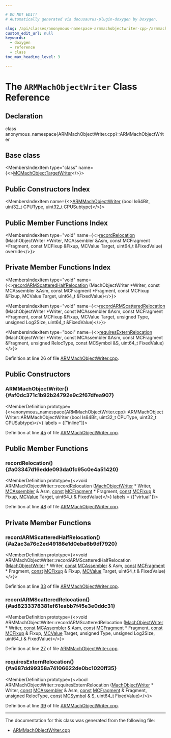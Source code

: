 ```yaml
---

# DO NOT EDIT!
# Automatically generated via docusaurus-plugin-doxygen by Doxygen.

slug: /api/classes/anonymous-namespace-armmachobjectwriter-cpp-/armmachobjectwriter
custom_edit_url: null
keywords:
  - doxygen
  - reference
  - class
toc_max_heading_level: 3

---
```





# The `ARMMachObjectWriter` Class Reference

<DoxygenPage pluginConfig={pluginConfig}>



## Declaration

<CodeBlock>class anonymous_namespace{ARMMachObjectWriter.cpp}::ARMMachObjectWriter</CodeBlock>

## Base class

<MembersIndex>

<MembersIndexItem
  type="class"
  name={<><a href="/docs/api/classes/llvm/mcmachobjecttargetwriter">MCMachObjectTargetWriter</a></>}>
</MembersIndexItem>

</MembersIndex>

## Public Constructors Index

<MembersIndex>

<MembersIndexItem
  name={<><a href="#af0dc371c1b92b24792e9c2f67dfea907">ARMMachObjectWriter</a> (bool Is64Bit, uint32&#95;t CPUType, uint32&#95;t CPUSubtype)</>}>
</MembersIndexItem>

</MembersIndex>

## Public Member Functions Index

<MembersIndex>

<MembersIndexItem
  type="void"
  name={<><a href="#a03347d16edde093da0fc95c0e4a51420">recordRelocation</a> (MachObjectWriter &#42;Writer, MCAssembler &amp;Asm, const MCFragment &#42;Fragment, const MCFixup &amp;Fixup, MCValue Target, uint64&#95;t &amp;FixedValue) override</>}>
</MembersIndexItem>

</MembersIndex>

## Private Member Functions Index

<MembersIndex>

<MembersIndexItem
  type="void"
  name={<><a href="#a2ac3a76c2ed49186e1d0eba6b9df7920">recordARMScatteredHalfRelocation</a> (MachObjectWriter &#42;Writer, const MCAssembler &amp;Asm, const MCFragment &#42;Fragment, const MCFixup &amp;Fixup, MCValue Target, uint64&#95;t &amp;FixedValue)</>}>
</MembersIndexItem>

<MembersIndexItem
  type="void"
  name={<><a href="#ad8233378381ef61eabb7f45e3e0ddc31">recordARMScatteredRelocation</a> (MachObjectWriter &#42;Writer, const MCAssembler &amp;Asm, const MCFragment &#42;Fragment, const MCFixup &amp;Fixup, MCValue Target, unsigned Type, unsigned Log2Size, uint64&#95;t &amp;FixedValue)</>}>
</MembersIndexItem>

<MembersIndexItem
  type="bool"
  name={<><a href="#a687dd99358a74106622de0bc1020ff35">requiresExternRelocation</a> (MachObjectWriter &#42;Writer, const MCAssembler &amp;Asm, const MCFragment &amp;Fragment, unsigned RelocType, const MCSymbol &amp;S, uint64&#95;t FixedValue)</>}>
</MembersIndexItem>

</MembersIndex>


Definition at line 26 of file <a href="/docs/api/files/lib/lib/target/lib/target/arm/lib/target/arm/mctargetdesc/armmachobjectwriter-cpp">ARMMachObjectWriter.cpp</a>.

<SectionDefinition>

## Public Constructors

### ARMMachObjectWriter() {#af0dc371c1b92b24792e9c2f67dfea907}

<MemberDefinition
  prototype={<>anonymous&#95;namespace&#123;ARMMachObjectWriter.cpp&#125;::ARMMachObjectWriter::ARMMachObjectWriter (bool Is64Bit, uint32&#95;t CPUType, uint32&#95;t CPUSubtype)</>}
  labels = {["inline"]}>

Definition at line <a href="/docs/api/files/lib/lib/target/lib/target/arm/lib/target/arm/mctargetdesc/armmachobjectwriter-cpp/#l00045">45</a> of file <a href="/docs/api/files/lib/lib/target/lib/target/arm/lib/target/arm/mctargetdesc/armmachobjectwriter-cpp">ARMMachObjectWriter.cpp</a>.
</MemberDefinition>

</SectionDefinition>

<SectionDefinition>

## Public Member Functions

### recordRelocation() {#a03347d16edde093da0fc95c0e4a51420}

<MemberDefinition
  prototype={<>void ARMMachObjectWriter::recordRelocation (<a href="/docs/api/classes/llvm/machobjectwriter">MachObjectWriter</a> &#42; Writer, <a href="/docs/api/classes/llvm/mcassembler">MCAssembler</a> &amp; Asm, <a href="/docs/api/files/lib/lib/target/lib/target/aarch64/aarch64promoteconstant-cpp/#a90f8350fecae261c25be85d38b451bff">const</a> <a href="/docs/api/classes/llvm/mcfragment">MCFragment</a> &#42; Fragment, <a href="/docs/api/files/lib/lib/target/lib/target/aarch64/aarch64promoteconstant-cpp/#a90f8350fecae261c25be85d38b451bff">const</a> <a href="/docs/api/classes/llvm/mcfixup">MCFixup</a> &amp; Fixup, <a href="/docs/api/classes/llvm/mcvalue">MCValue</a> Target, uint64&#95;t &amp; FixedValue)</>}
  labels = {["virtual"]}>

Definition at line <a href="/docs/api/files/lib/lib/target/lib/target/arm/lib/target/arm/mctargetdesc/armmachobjectwriter-cpp/#l00048">48</a> of file <a href="/docs/api/files/lib/lib/target/lib/target/arm/lib/target/arm/mctargetdesc/armmachobjectwriter-cpp">ARMMachObjectWriter.cpp</a>.
</MemberDefinition>

</SectionDefinition>

<SectionDefinition>

## Private Member Functions

### recordARMScatteredHalfRelocation() {#a2ac3a76c2ed49186e1d0eba6b9df7920}

<MemberDefinition
  prototype={<>void ARMMachObjectWriter::recordARMScatteredHalfRelocation (<a href="/docs/api/classes/llvm/machobjectwriter">MachObjectWriter</a> &#42; Writer, <a href="/docs/api/files/lib/lib/target/lib/target/aarch64/aarch64promoteconstant-cpp/#a90f8350fecae261c25be85d38b451bff">const</a> <a href="/docs/api/classes/llvm/mcassembler">MCAssembler</a> &amp; Asm, <a href="/docs/api/files/lib/lib/target/lib/target/aarch64/aarch64promoteconstant-cpp/#a90f8350fecae261c25be85d38b451bff">const</a> <a href="/docs/api/classes/llvm/mcfragment">MCFragment</a> &#42; Fragment, <a href="/docs/api/files/lib/lib/target/lib/target/aarch64/aarch64promoteconstant-cpp/#a90f8350fecae261c25be85d38b451bff">const</a> <a href="/docs/api/classes/llvm/mcfixup">MCFixup</a> &amp; Fixup, <a href="/docs/api/classes/llvm/mcvalue">MCValue</a> Target, uint64&#95;t &amp; FixedValue)</>}>

Definition at line <a href="/docs/api/files/lib/lib/target/lib/target/arm/lib/target/arm/mctargetdesc/armmachobjectwriter-cpp/#l00033">33</a> of file <a href="/docs/api/files/lib/lib/target/lib/target/arm/lib/target/arm/mctargetdesc/armmachobjectwriter-cpp">ARMMachObjectWriter.cpp</a>.
</MemberDefinition>

### recordARMScatteredRelocation() {#ad8233378381ef61eabb7f45e3e0ddc31}

<MemberDefinition
  prototype={<>void ARMMachObjectWriter::recordARMScatteredRelocation (<a href="/docs/api/classes/llvm/machobjectwriter">MachObjectWriter</a> &#42; Writer, <a href="/docs/api/files/lib/lib/target/lib/target/aarch64/aarch64promoteconstant-cpp/#a90f8350fecae261c25be85d38b451bff">const</a> <a href="/docs/api/classes/llvm/mcassembler">MCAssembler</a> &amp; Asm, <a href="/docs/api/files/lib/lib/target/lib/target/aarch64/aarch64promoteconstant-cpp/#a90f8350fecae261c25be85d38b451bff">const</a> <a href="/docs/api/classes/llvm/mcfragment">MCFragment</a> &#42; Fragment, <a href="/docs/api/files/lib/lib/target/lib/target/aarch64/aarch64promoteconstant-cpp/#a90f8350fecae261c25be85d38b451bff">const</a> <a href="/docs/api/classes/llvm/mcfixup">MCFixup</a> &amp; Fixup, <a href="/docs/api/classes/llvm/mcvalue">MCValue</a> Target, unsigned Type, unsigned Log2Size, uint64&#95;t &amp; FixedValue)</>}>

Definition at line <a href="/docs/api/files/lib/lib/target/lib/target/arm/lib/target/arm/mctargetdesc/armmachobjectwriter-cpp/#l00027">27</a> of file <a href="/docs/api/files/lib/lib/target/lib/target/arm/lib/target/arm/mctargetdesc/armmachobjectwriter-cpp">ARMMachObjectWriter.cpp</a>.
</MemberDefinition>

### requiresExternRelocation() {#a687dd99358a74106622de0bc1020ff35}

<MemberDefinition
  prototype={<>bool ARMMachObjectWriter::requiresExternRelocation (<a href="/docs/api/classes/llvm/machobjectwriter">MachObjectWriter</a> &#42; Writer, <a href="/docs/api/files/lib/lib/target/lib/target/aarch64/aarch64promoteconstant-cpp/#a90f8350fecae261c25be85d38b451bff">const</a> <a href="/docs/api/classes/llvm/mcassembler">MCAssembler</a> &amp; Asm, <a href="/docs/api/files/lib/lib/target/lib/target/aarch64/aarch64promoteconstant-cpp/#a90f8350fecae261c25be85d38b451bff">const</a> <a href="/docs/api/classes/llvm/mcfragment">MCFragment</a> &amp; Fragment, unsigned RelocType, <a href="/docs/api/files/lib/lib/target/lib/target/aarch64/aarch64promoteconstant-cpp/#a90f8350fecae261c25be85d38b451bff">const</a> <a href="/docs/api/classes/llvm/mcsymbol">MCSymbol</a> &amp; S, uint64&#95;t FixedValue)</>}>

Definition at line <a href="/docs/api/files/lib/lib/target/lib/target/arm/lib/target/arm/mctargetdesc/armmachobjectwriter-cpp/#l00039">39</a> of file <a href="/docs/api/files/lib/lib/target/lib/target/arm/lib/target/arm/mctargetdesc/armmachobjectwriter-cpp">ARMMachObjectWriter.cpp</a>.
</MemberDefinition>

</SectionDefinition>

<hr/>

The documentation for this class was generated from the following file:

<ul>
<li><a href="/docs/api/files/lib/lib/target/lib/target/arm/lib/target/arm/mctargetdesc/armmachobjectwriter-cpp">ARMMachObjectWriter.cpp</a></li>
</ul>

</DoxygenPage>
